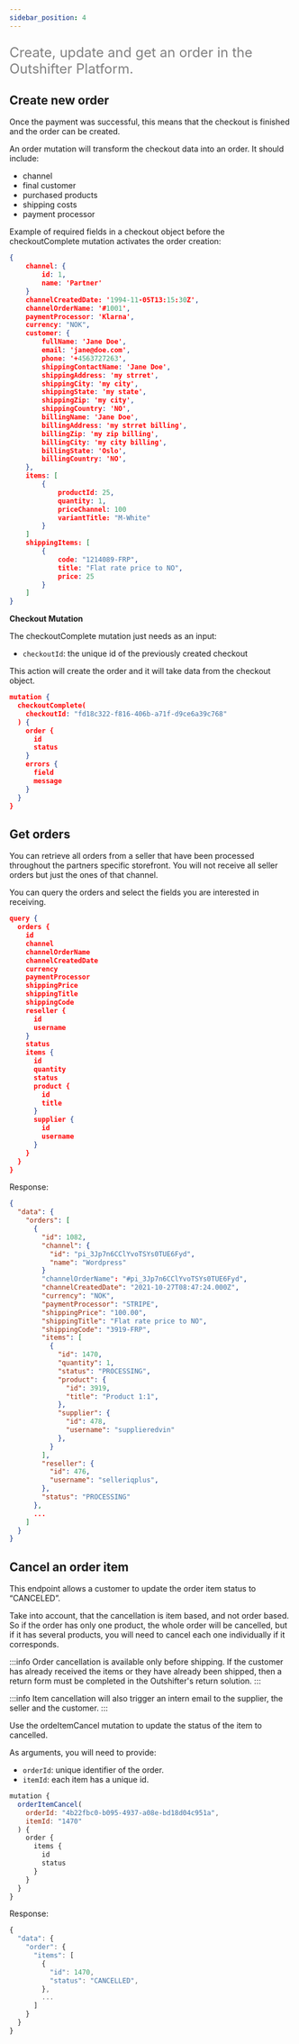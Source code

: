 ```yaml
---
sidebar_position: 4
---
```


<font color="grey" size="5">

Create, update and get an order in the Outshifter Platform.

</font>

## Create new order

Once the payment was successful, this means that the checkout is finished and
the order can be created.

An order mutation will transform the checkout data into an order. It should
include:

- channel
- final customer
- purchased products
- shipping costs
- payment processor

Example of required fields in a checkout object before the checkoutComplete
mutation activates the order creation:

```json
{
    channel: {
        id: 1,
        name: 'Partner'
    }
    channelCreatedDate: '1994-11-05T13:15:30Z',
    channelOrderName: '#1001',
    paymentProcessor: 'Klarna',
    currency: "NOK",
    customer: {
        fullName: 'Jane Doe',
        email: 'jane@doe.com',
        phone: '+4563727263',
        shippingContactName: 'Jane Doe',
        shippingAddress: 'my strret',
        shippingCity: 'my city',
        shippingState: 'my state',
        shippingZip: 'my city',
        shippingCountry: 'NO',
        billingName: 'Jane Doe',
        billingAddress: 'my strret billing',
        billingZip: 'my zip billing',
        billingCity: 'my city billing',
        billingState: 'Oslo',
        billingCountry: 'NO',
    },
    items: [
        {
            productId: 25,
            quantity: 1,
            priceChannel: 100
            variantTitle: "M-White"
        }
    ]
    shippingItems: [
        {
            code: "1214089-FRP",
            title: "Flat rate price to NO",
            price: 25
        }
    ]
}
```

**Checkout Mutation**

The checkoutComplete mutation just needs as an input:

- `checkoutId`: the unique id of the previously created checkout

This action will create the order and it will take data from the checkout
object.

```json
mutation {
  checkoutComplete(
    checkoutId: "fd18c322-f816-406b-a71f-d9ce6a39c768"
  ) {
    order {
      id
      status
    }
    errors {
      field
      message
    }
  }
}
```

## Get orders

You can retrieve all orders from a seller that have been processed throughout
the partners specific storefront. You will not receive all seller orders but
just the ones of that channel.

You can query the orders and select the fields you are interested in receiving.

```json
query {
  orders {
    id
    channel
    channelOrderName
    channelCreatedDate
    currency
    paymentProcessor
    shippingPrice
    shippingTitle
    shippingCode
    reseller {
      id
      username
    }
    status
    items {
      id
      quantity
      status
      product {
        id
        title
      }
      supplier {
        id
        username
      }
    }
  }
}
```

Response:

```json
{
  "data": {
    "orders": [
      {
        "id": 1082,
        "channel": {
          "id": "pi_3Jp7n6CClYvoTSYs0TUE6Fyd",
          "name": "Wordpress"
        }
        "channelOrderName": "#pi_3Jp7n6CClYvoTSYs0TUE6Fyd",
        "channelCreatedDate": "2021-10-27T08:47:24.000Z",
        "currency": "NOK",
        "paymentProcessor": "STRIPE",
        "shippingPrice": "100.00",
        "shippingTitle": "Flat rate price to NO",
        "shippingCode": "3919-FRP",
        "items": [
          {
            "id": 1470,
            "quantity": 1,
            "status": "PROCESSING",
            "product": {
              "id": 3919,
              "title": "Product 1:1",
            },
            "supplier": {
              "id": 478,
              "username": "supplieredvin"
            },
          }
        ],
        "reseller": {
          "id": 476,
          "username": "selleriqplus",
        },
        "status": "PROCESSING"
      },
      ...
    ]
  }
}
```

## Cancel an order item

This endpoint allows a customer to update the order item status to “CANCELED”.

Take into account, that the cancellation is item based, and not order based. So
if the order has only one product, the whole order will be cancelled, but if it
has several products, you will need to cancel each one individually if it
corresponds.

:::info Order cancellation is available only before shipping. If the customer
has already received the items or they have already been shipped, then a return
form must be completed in the Outshifter's return solution. :::

:::info Item cancellation will also trigger an intern email to the supplier, the
seller and the customer. :::

Use the ordeItemCancel mutation to update the status of the item to cancelled.

As arguments, you will need to provide:

- `orderId`: unique identifier of the order.
- `itemId`: each item has a unique id.

```javascript
mutation {
  orderItemCancel(
    orderId: "4b22fbc0-b095-4937-a08e-bd18d04c951a",
    itemId: "1470"
  ) {
    order {
      items {
        id
        status
      }
    }
  }
}
```

Response:

```javascript
{
  "data": {
    "order": {
      "items": [
        {
          "id": 1470,
          "status": "CANCELLED",
        },
        ...
      ]
    }
  }
}
```
